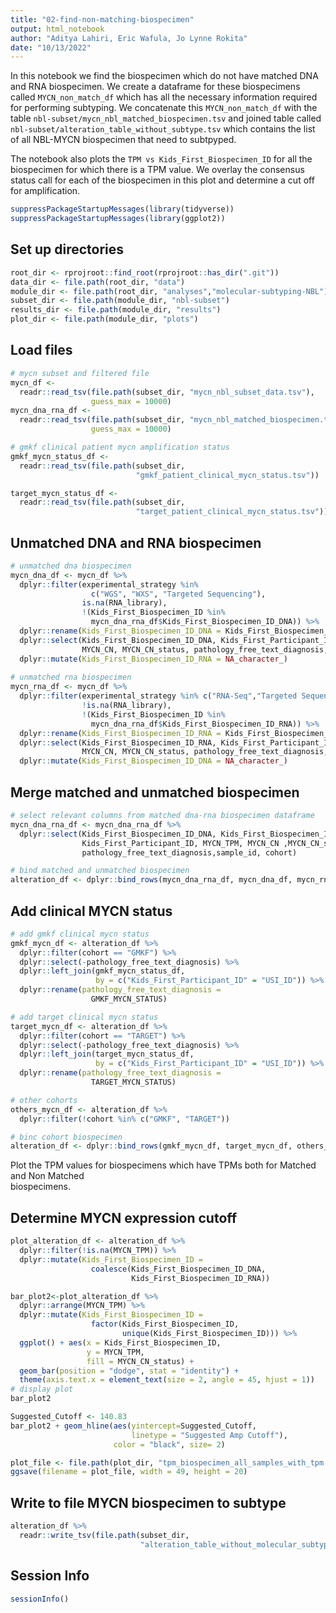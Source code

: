 ```yaml
---
title: "02-find-non-matching-biospecimen"
output: html_notebook
author: "Aditya Lahiri, Eric Wafula, Jo Lynne Rokita"
date: "10/13/2022"
---
```


In this notebook we find the biospecimen which do not have matched DNA and RNA 
biospecimen. We create a dataframe for these biospecimens called `MYCN_non_match_df` 
which has all the necessary information required for performing subtyping. We 
concatenate this `MYCN_non_match_df` with the table `nbl-subset/mycn_nbl_matched_biospecimen.tsv` 
and joined table called `nbl-subset/alteration_table_without_subtype.tsv` which 
contains the list of all NBL-MYCN biospecimen that need to subtpyped. 

The notebook also plots the `TPM vs Kids_First_Biospecimen_ID` for all the biospecimen 
for which there is a TPM value. We overlay the consensus status call for each of 
the biospecimen in this plot and determine a cut off for amplification. 


```r
suppressPackageStartupMessages(library(tidyverse))
suppressPackageStartupMessages(library(ggplot2))
```

## Set up directories
```r
root_dir <- rprojroot::find_root(rprojroot::has_dir(".git"))
data_dir <- file.path(root_dir, "data")
module_dir <- file.path(root_dir, "analyses","molecular-subtyping-NBL")
subset_dir <- file.path(module_dir, "nbl-subset")
results_dir <- file.path(module_dir, "results")
plot_dir <- file.path(module_dir, "plots")

```

## Load files

```r
# mycn subset and filtered file
mycn_df <- 
  readr::read_tsv(file.path(subset_dir, "mycn_nbl_subset_data.tsv"), 
                  guess_max = 10000)
mycn_dna_rna_df <- 
  readr::read_tsv(file.path(subset_dir, "mycn_nbl_matched_biospecimen.tsv"), 
                  guess_max = 10000)

# gmkf clinical patient mycn amplification status
gmkf_mycn_status_df <- 
  readr::read_tsv(file.path(subset_dir, 
                            "gmkf_patient_clinical_mycn_status.tsv"))

target_mycn_status_df <- 
  readr::read_tsv(file.path(subset_dir, 
                            "target_patient_clinical_mycn_status.tsv")) 

```

## Unmatched DNA and RNA biospecimen

```r
# unmatched dna biospecimen
mycn_dna_df <- mycn_df %>% 
  dplyr::filter(experimental_strategy %in% 
                  c("WGS", "WXS", "Targeted Sequencing"),
                is.na(RNA_library), 
                !(Kids_First_Biospecimen_ID %in%
                  mycn_dna_rna_df$Kids_First_Biospecimen_ID_DNA)) %>% 
  dplyr::rename(Kids_First_Biospecimen_ID_DNA = Kids_First_Biospecimen_ID) %>% 
  dplyr::select(Kids_First_Biospecimen_ID_DNA, Kids_First_Participant_ID, MYCN_TPM,
                MYCN_CN, MYCN_CN_status, pathology_free_text_diagnosis, sample_id, cohort) %>% 
  dplyr::mutate(Kids_First_Biospecimen_ID_RNA = NA_character_)
  
# unmatched rna biospecimen
mycn_rna_df <- mycn_df %>%
  dplyr::filter(experimental_strategy %in% c("RNA-Seq","Targeted Sequencing"),
                !is.na(RNA_library),
                !(Kids_First_Biospecimen_ID %in%
                  mycn_dna_rna_df$Kids_First_Biospecimen_ID_RNA)) %>%
  dplyr::rename(Kids_First_Biospecimen_ID_RNA = Kids_First_Biospecimen_ID) %>% 
  dplyr::select(Kids_First_Biospecimen_ID_RNA, Kids_First_Participant_ID, MYCN_TPM,
                MYCN_CN, MYCN_CN_status, pathology_free_text_diagnosis, sample_id, cohort) %>% 
  dplyr::mutate(Kids_First_Biospecimen_ID_DNA = NA_character_)

```

## Merge matched and unmatched biospecimen

```r
# select relevant columns from matched dna-rna biospecimen dataframe
mycn_dna_rna_df <- mycn_dna_rna_df %>% 
  dplyr::select(Kids_First_Biospecimen_ID_DNA, Kids_First_Biospecimen_ID_RNA,
                Kids_First_Participant_ID, MYCN_TPM, MYCN_CN ,MYCN_CN_status,
                pathology_free_text_diagnosis,sample_id, cohort) 

# bind matched and unmatched biospecimen 
alteration_df <- dplyr::bind_rows(mycn_dna_rna_df, mycn_dna_df, mycn_rna_df)

```

## Add clinical MYCN status

```r
# add gmkf clinical mycn status
gmkf_mycn_df <- alteration_df %>% 
  dplyr::filter(cohort == "GMKF") %>% 
  dplyr::select(-pathology_free_text_diagnosis) %>% 
  dplyr::left_join(gmkf_mycn_status_df, 
                   by = c("Kids_First_Participant_ID" = "USI_ID")) %>% 
  dplyr::rename(pathology_free_text_diagnosis =
                  GMKF_MYCN_STATUS)

# add target clinical mycn status
target_mycn_df <- alteration_df %>% 
  dplyr::filter(cohort == "TARGET") %>% 
  dplyr::select(-pathology_free_text_diagnosis) %>% 
  dplyr::left_join(target_mycn_status_df, 
                   by = c("Kids_First_Participant_ID" = "USI_ID")) %>% 
  dplyr::rename(pathology_free_text_diagnosis =
                  TARGET_MYCN_STATUS)

# other cohorts
others_mycn_df <- alteration_df %>% 
  dplyr::filter(!cohort %in% c("GMKF", "TARGET"))

# binc cohort biospecimen 
alteration_df <- dplyr::bind_rows(gmkf_mycn_df, target_mycn_df, others_mycn_df)

```

Plot the TPM values for biospecimens which have TPMs both for  Matched and Non Matched  
biospecimens.

## Determine MYCN expression cutoff 

```r
plot_alteration_df <- alteration_df %>% 
  dplyr::filter(!is.na(MYCN_TPM)) %>% 
  dplyr::mutate(Kids_First_Biospecimen_ID = 
                  coalesce(Kids_First_Biospecimen_ID_DNA,
                           Kids_First_Biospecimen_ID_RNA))

bar_plot2<-plot_alteration_df %>%
  dplyr::arrange(MYCN_TPM) %>%
  dplyr::mutate(Kids_First_Biospecimen_ID = 
                  factor(Kids_First_Biospecimen_ID,
                         unique(Kids_First_Biospecimen_ID))) %>%
  ggplot() + aes(x = Kids_First_Biospecimen_ID, 
                 y = MYCN_TPM, 
                 fill = MYCN_CN_status) +
  geom_bar(position = "dodge", stat = "identity") +
  theme(axis.text.x = element_text(size = 2, angle = 45, hjust = 1))
# display plot
bar_plot2

Suggested_Cutoff <- 140.83
bar_plot2 + geom_hline(aes(yintercept=Suggested_Cutoff, 
                           linetype = "Suggested Amp Cutoff"),
                       color = "black", size= 2)

plot_file <- file.path(plot_dir, "tpm_biospecimen_all_samples_with_tpm.png")
ggsave(filename = plot_file, width = 49, height = 20)
```


## Write to file MYCN biospecimen to subtype

```r
alteration_df %>% 
  readr::write_tsv(file.path(subset_dir, 
                             "alteration_table_without_molecular_subtype.tsv"))

```

## Session Info

```r
sessionInfo() 
```
